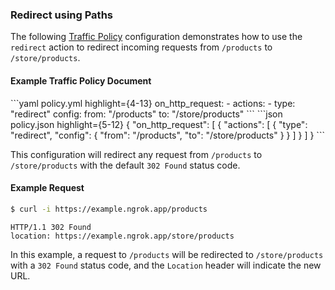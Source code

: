 

### Redirect using Paths

The following [Traffic Policy](/traffic-policy/)
configuration demonstrates how to use the `redirect` action to redirect incoming
requests from `/products` to `/store/products`.

#### Example Traffic Policy Document

<CodeGroup>
```yaml policy.yml highlight={4-13}
on_http_request:
  - actions:
    - type: "redirect"
      config:
        from: "/products"
        to: "/store/products"
```
```json policy.json highlight={5-12}
{
  "on_http_request": [
    {
      "actions": [
        {
          "type": "redirect",
          "config": {
            "from": "/products",
            "to": "/store/products"
          }
        }
      ]
    }
  ]
}
```
</CodeGroup>

This configuration will redirect any request from `/products` to `/store/products`
with the default `302 Found` status code.

#### Example Request

```bash
$ curl -i https://example.ngrok.app/products
```

```http
HTTP/1.1 302 Found
location: https://example.ngrok.app/store/products
```

In this example, a request to `/products` will be redirected to `/store/products`
with a `302 Found` status code, and the `Location` header will indicate the new
URL.

